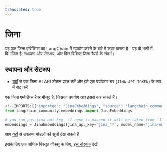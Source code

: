 ```yaml
---
translated: true
---
```


# जिना

यह पृष्ठ जिना एम्बेडिंग्स का LangChain में उपयोग करने के बारे में कवर करता है।
यह दो भागों में विभाजित है: स्थापना और सेटअप, और फिर विशिष्ट जिना रैपर्स के संदर्भ।

## स्थापना और सेटअप

- [यहाँ](https://jina.ai/embeddings/) से एक जिना AI API टोकन प्राप्त करें और इसे एक पर्यावरण चर (`JINA_API_TOKEN`) के रूप में सेट करें

एक जिना एम्बेडिंग्स रैपर मौजूद है, जिसका उपयोग आप इससे कर सकते हैं।

```python
<!--IMPORTS:[{"imported": "JinaEmbeddings", "source": "langchain_community.embeddings", "docs": "https://api.python.langchain.com/en/latest/embeddings/langchain_community.embeddings.jina.JinaEmbeddings.html", "title": "Jina"}]-->
from langchain_community.embeddings import JinaEmbeddings

# you can pas jina_api_key, if none is passed it will be taken from `JINA_API_TOKEN` environment variable
embeddings = JinaEmbeddings(jina_api_key='jina_**', model_name='jina-embeddings-v2-base-en')
```

आप [यहाँ](https://jina.ai/embeddings/) से उपलब्ध मॉडलों की सूची देख सकते हैं

इसके लिए एक अधिक विस्तृत वॉकथ्रू के लिए, [इस नोटबुक](/docs/integrations/text_embedding/jina) देखें

